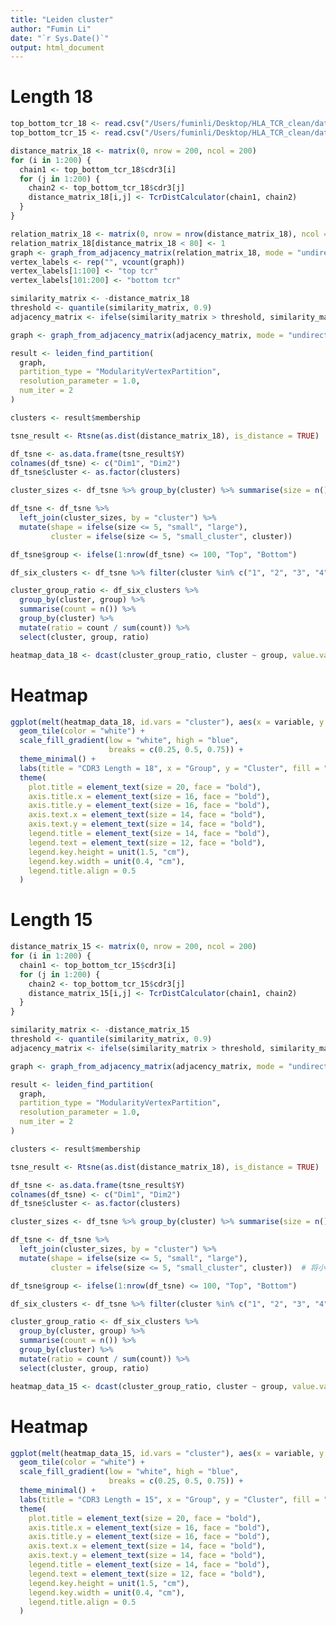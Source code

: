 ```yaml
---
title: "Leiden cluster"
author: "Fumin Li"
date: "`r Sys.Date()`"
output: html_document
---
```


# Length 18

```r
top_bottom_tcr_18 <- read.csv("/Users/fuminli/Desktop/HLA_TCR_clean/data/top_bottom_tcr_18_I.csv")
top_bottom_tcr_15 <- read.csv("/Users/fuminli/Desktop/HLA_TCR_clean/data/top_bottom_tcr_15_I.csv")
```

```r
distance_matrix_18 <- matrix(0, nrow = 200, ncol = 200)
for (i in 1:200) {
  chain1 <- top_bottom_tcr_18$cdr3[i]
  for (j in 1:200) {
    chain2 <- top_bottom_tcr_18$cdr3[j]
    distance_matrix_18[i,j] <- TcrDistCalculator(chain1, chain2)
  }
}

relation_matrix_18 <- matrix(0, nrow = nrow(distance_matrix_18), ncol = ncol(distance_matrix_18))
relation_matrix_18[distance_matrix_18 < 80] <- 1
graph <- graph_from_adjacency_matrix(relation_matrix_18, mode = "undirected")
vertex_labels <- rep("", vcount(graph))
vertex_labels[1:100] <- "top tcr"
vertex_labels[101:200] <- "bottom tcr"

similarity_matrix <- -distance_matrix_18
threshold <- quantile(similarity_matrix, 0.9)  
adjacency_matrix <- ifelse(similarity_matrix > threshold, similarity_matrix, 0)

graph <- graph_from_adjacency_matrix(adjacency_matrix, mode = "undirected", weighted = TRUE)

result <- leiden_find_partition(
  graph,
  partition_type = "ModularityVertexPartition",  
  resolution_parameter = 1.0,  
  num_iter = 2  
)

clusters <- result$membership

tsne_result <- Rtsne(as.dist(distance_matrix_18), is_distance = TRUE)

df_tsne <- as.data.frame(tsne_result$Y)
colnames(df_tsne) <- c("Dim1", "Dim2")  
df_tsne$cluster <- as.factor(clusters)

cluster_sizes <- df_tsne %>% group_by(cluster) %>% summarise(size = n())

df_tsne <- df_tsne %>%
  left_join(cluster_sizes, by = "cluster") %>%
  mutate(shape = ifelse(size <= 5, "small", "large"),
         cluster = ifelse(size <= 5, "small_cluster", cluster))  

df_tsne$group <- ifelse(1:nrow(df_tsne) <= 100, "Top", "Bottom")

df_six_clusters <- df_tsne %>% filter(cluster %in% c("1", "2", "3", "4", "5", "6"))

cluster_group_ratio <- df_six_clusters %>%
  group_by(cluster, group) %>%
  summarise(count = n()) %>%
  group_by(cluster) %>%
  mutate(ratio = count / sum(count)) %>%
  select(cluster, group, ratio)

heatmap_data_18 <- dcast(cluster_group_ratio, cluster ~ group, value.var = "ratio", fill = 0)
```

# Heatmap

```r
ggplot(melt(heatmap_data_18, id.vars = "cluster"), aes(x = variable, y = cluster, fill = value)) +
  geom_tile(color = "white") +
  scale_fill_gradient(low = "white", high = "blue", 
                      breaks = c(0.25, 0.5, 0.75)) +  
  theme_minimal() +
  labs(title = "CDR3 Length = 18", x = "Group", y = "Cluster", fill = "Proportion") +
  theme(
    plot.title = element_text(size = 20, face = "bold"),
    axis.title.x = element_text(size = 16, face = "bold"),
    axis.title.y = element_text(size = 16, face = "bold"),
    axis.text.x = element_text(size = 14, face = "bold"),
    axis.text.y = element_text(size = 14, face = "bold"),
    legend.title = element_text(size = 14, face = "bold"),    
    legend.text = element_text(size = 12, face = "bold"),      
    legend.key.height = unit(1.5, "cm"),                 
    legend.key.width = unit(0.4, "cm"),                      
    legend.title.align = 0.5                                 
  )
```

# Length 15

```r
distance_matrix_15 <- matrix(0, nrow = 200, ncol = 200)
for (i in 1:200) {
  chain1 <- top_bottom_tcr_15$cdr3[i]
  for (j in 1:200) {
    chain2 <- top_bottom_tcr_15$cdr3[j]
    distance_matrix_15[i,j] <- TcrDistCalculator(chain1, chain2)
  }
}

similarity_matrix <- -distance_matrix_15
threshold <- quantile(similarity_matrix, 0.9)  
adjacency_matrix <- ifelse(similarity_matrix > threshold, similarity_matrix, 0)

graph <- graph_from_adjacency_matrix(adjacency_matrix, mode = "undirected", weighted = TRUE)

result <- leiden_find_partition(
  graph,
  partition_type = "ModularityVertexPartition",  
  resolution_parameter = 1.0,  
  num_iter = 2  
)

clusters <- result$membership

tsne_result <- Rtsne(as.dist(distance_matrix_18), is_distance = TRUE)

df_tsne <- as.data.frame(tsne_result$Y)
colnames(df_tsne) <- c("Dim1", "Dim2")  
df_tsne$cluster <- as.factor(clusters)

cluster_sizes <- df_tsne %>% group_by(cluster) %>% summarise(size = n())

df_tsne <- df_tsne %>%
  left_join(cluster_sizes, by = "cluster") %>%
  mutate(shape = ifelse(size <= 5, "small", "large"),
         cluster = ifelse(size <= 5, "small_cluster", cluster))  # 将小簇标记为 'small_cluster'

df_tsne$group <- ifelse(1:nrow(df_tsne) <= 100, "Top", "Bottom")

df_six_clusters <- df_tsne %>% filter(cluster %in% c("1", "2", "3", "4", "5", "6"))

cluster_group_ratio <- df_six_clusters %>%
  group_by(cluster, group) %>%
  summarise(count = n()) %>%
  group_by(cluster) %>%
  mutate(ratio = count / sum(count)) %>%
  select(cluster, group, ratio)

heatmap_data_15 <- dcast(cluster_group_ratio, cluster ~ group, value.var = "ratio", fill = 0)
```

# Heatmap

```r
ggplot(melt(heatmap_data_15, id.vars = "cluster"), aes(x = variable, y = cluster, fill = value)) +
  geom_tile(color = "white") +
  scale_fill_gradient(low = "white", high = "blue", 
                      breaks = c(0.25, 0.5, 0.75)) +  
  theme_minimal() +
  labs(title = "CDR3 Length = 15", x = "Group", y = "Cluster", fill = "Proportion") +
  theme(
    plot.title = element_text(size = 20, face = "bold"),
    axis.title.x = element_text(size = 16, face = "bold"),
    axis.title.y = element_text(size = 16, face = "bold"),
    axis.text.x = element_text(size = 14, face = "bold"),
    axis.text.y = element_text(size = 14, face = "bold"),
    legend.title = element_text(size = 14, face = "bold"),    
    legend.text = element_text(size = 12, face = "bold"),      
    legend.key.height = unit(1.5, "cm"),                 
    legend.key.width = unit(0.4, "cm"),                      
    legend.title.align = 0.5                                 
  )
```